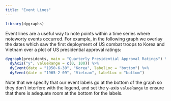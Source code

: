 ```yaml
---
title: "Event Lines"
---
```


```r
library(dygraphs)
```

Event lines are a useful way to note points within a time series where noteworty events occurred. For example, in the following graph we overlay the dates which saw the first deployment of US combat troops to Korea and Vietnam over a plot of US presidential approval ratings: 

```r
dygraph(presidents, main = "Quarterly Presidential Approval Ratings") %>%
  dyAxis("y", valueRange = c(0, 100)) %>%
  dyEvent(date = "1950-6-30", "Korea", labelLoc = "bottom") %>%
  dyEvent(date = "1965-2-09", "Vietnam", labelLoc = "bottom")
```

Note that we specify that our event labels go at the bottom of the graph so they don't interfere with the legend, and set the y-axis `valueRange` to ensure that there is adequate room at the bottom for the labels.


